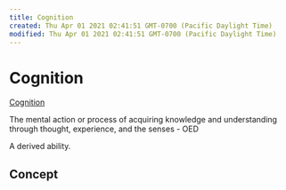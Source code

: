 ```yaml
---
title: Cognition
created: Thu Apr 01 2021 02:41:51 GMT-0700 (Pacific Daylight Time)
modified: Thu Apr 01 2021 02:41:51 GMT-0700 (Pacific Daylight Time)
---
```


# Cognition

[Cognition](https://www.wikiwand.com/en/Cognition)

The mental action or process of acquiring knowledge and understanding through thought, experience, and the senses - OED

A derived ability.

## Concept
